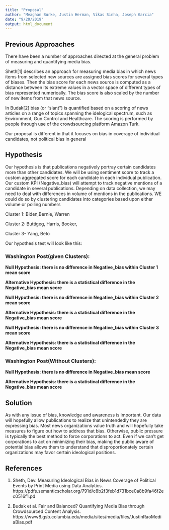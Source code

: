 ```yaml
---
title: "Proposal"
author: "Meaghan Burke, Justin Herman, Vikas Sinha, Joseph Garcia"
date: "9/20/2019"
output: html_document
---
```


## Previous Approaches

There have been a number of approaches directed at the general problem of measuring and quantifying media bias.

Sheth[1] describes an approach for measuring media bias in which news items from selected new sources
are assigned bias scores for several types of biases. Then the bias score for each news source is 
computed as a distance between its extreme values in a vector space of different types of bias
represented numerically. The bias score is also scaled by the number of new items from that news
source.

In Budak[2] bias (or "slant") is quantified based on a scoring of news articles on a range of
topics spanning the idelogical spectrum, such as Environment, Gun Control and Healthcare.
The scoring is performed by people through use of the crowdsourcing platform Amazon Turk. 

Our proposal is different in that it focuses on bias in coverage of individual candidates, not political bias in general



## Hypothesis
Our hypothesis is that publications negatively portray certain candidates more than other candidates. We will be using sentiment score to track a custom aggregated score for each candidate in each individual publication. Our custom KPI (Negative_bias) will attempt to track negative mentions of a candidate in several publications.    Depending on data collection, we may need to deal with differences in volume of mentions in the publications.  WE could do so by clustering candidates into categories based upon either volume or polling numbers

Cluster 1: Biden,Bernie, Warren  

Cluster 2: Buttigeg, Harris, Booker, 

Cluster 3- Yang, Beto

Our hypothesis test will look like this:

### Washington Post(given Clusters):

**Null Hypothesis: there is no difference in Negative_bias within  Cluster 1 mean score**

**Alternative Hypothesis: there is a statistical difference in the Negative_bias mean score**


**Null Hypothesis: there is no difference in Negative_bias within Cluster 2 mean score**

**Alternative Hypothesis: there is a statistical difference in the Negative_bias mean score**


**Null Hypothesis: there is no difference in Negative_bias within Cluster 3 mean score **

**Alternative Hypothesis: there is a statistical difference in the Negative_bias mean score **

### Washington Post(Without Clusters):
**Null Hypothesis: there is no difference in Negative_bias mean score**

**Alternative Hypothesis: there is a statistical difference in the Negative_bias mean score**



## Solution 
As with any issue of bias, knowledge and awareness is important. Our data will hopefully allow publications to realize that unintendedly they are expressing bias. Most news organizations value truth and will hopefully take measures to figure out how to address that bias.  Otherwise, public pressure is typically the best method to force corporations to act. Even if we can't get corporations to act on minimizing their bias, making the public aware of potential bias allows them to understand that disproportionately certain organizations may favor certain ideological positions.  



## References

1. Sheth, Dev. Measuring Ideological Bias in News Coverage of Political Events by Print Media using Data Analytics.
https://pdfs.semanticscholar.org/791d/c8b2f3feb1d731bce0a8b9fa46f2ec0516f1.pd

2. Budak et al. Fair and Balanced? Quantifying Media Bias through Crowdsourced Content Analysis.
https://www8.gsb.columbia.edu/media/sites/media/files/JustinRaoMediaBias.pdf

